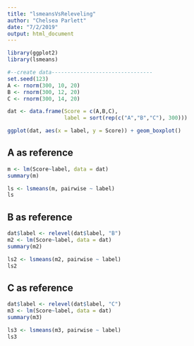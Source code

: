 ```yaml
---
title: "lsmeansVsReleveling"
author: "Chelsea Parlett"
date: "7/2/2019"
output: html_document
---
```


```r
library(ggplot2)
library(lsmeans)

#--create data--------------------------------
set.seed(123)
A <- rnorm(300, 10, 20)
B <- rnorm(300, 12, 20)
C <- rnorm(300, 14, 20)

dat <- data.frame(Score = c(A,B,C),
                  label = sort(rep(c("A","B","C"), 300)))

ggplot(dat, aes(x = label, y = Score)) + geom_boxplot()
```

## A as reference
```r
m <- lm(Score~label, data = dat)
summary(m)

ls <- lsmeans(m, pairwise ~ label)
ls
```

## B as reference
```r
dat$label <- relevel(dat$label, "B")
m2 <- lm(Score~label, data = dat)
summary(m2)

ls2 <- lsmeans(m2, pairwise ~ label)
ls2
```


## C as reference
```r
dat$label <- relevel(dat$label, "C")
m3 <- lm(Score~label, data = dat)
summary(m3)

ls3 <- lsmeans(m3, pairwise ~ label)
ls3
```